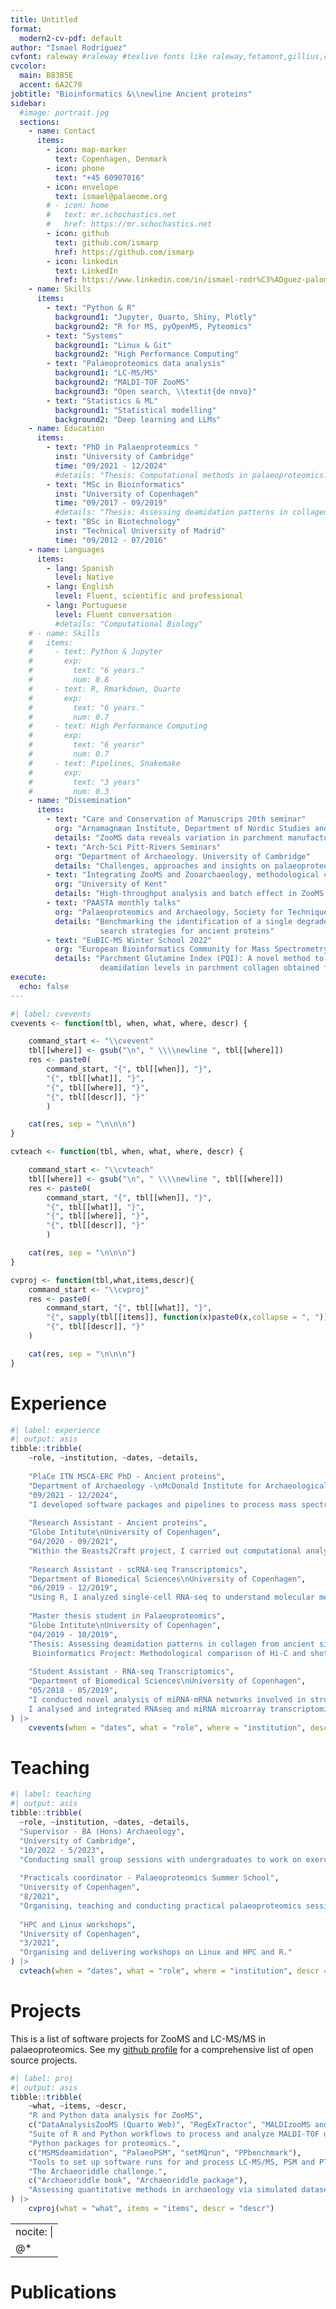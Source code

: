 ```yaml
---
title: Untitled
format:
  modern2-cv-pdf: default
author: "Ismael Rodríguez"
cvfont: raleway #raleway #texlive fonts like raleway,fetamont,gillius,comfortaa
cvcolor: 
  main: B83B5E
  accent: 6A2C70
jobtitle: "Bioinformatics &\\newline Ancient proteins"
sidebar:
  #image: portrait.jpg
  sections:
    - name: Contact
      items:
        - icon: map-marker
          text: Copenhagen, Denmark
        - icon: phone
          text: "+45 60907016"
        - icon: envelope
          text: ismael@palaeome.org
        # - icon: home
        #   text: mr.schochastics.net
        #   href: https://mr.schochastics.net
        - icon: github
          text: github.com/ismarp
          href: https://github.com/ismarp
        - icon: linkedin
          text: LinkedIn
          href: https://www.linkedin.com/in/ismael-rodr%C3%ADguez-palomo-999993153/
    - name: Skills
      items:
        - text: "Python & R"
          background1: "Jupyter, Quarto, Shiny, Plotly"
          background2: "R for MS, pyOpenMS, Pyteomics"
        - text: "Systems"
          background1: "Linux & Git"
          background2: "High Performance Computing"
        - text: "Palaeoproteomics data analysis"
          background1: "LC-MS/MS"
          background2: "MALDI-TOF ZooMS"
          background3: "Open search, \\textit{de novo}"
        - text: "Statistics & ML"
          background1: "Statistical modelling"
          background2: "Deep learning and LLMs"
    - name: Education
      items:
        - text: "PhD in Palaeoproteomics "
          inst: "University of Cambridge"
          time: "09/2021 - 12/2024"
          #details: "Thesis: Computational methods in palaeoproteomics: making the most of mass spectrometry data"
        - text: "MSc in Bioinformatics"
          inst: "University of Copenhagen"
          time: "09/2017 - 09/2019"
          #details: "Thesis: Assessing deamidation patterns in collagen from ancient sites by mining mass-spectrometry data"
        - text: "BSc in Biotechnology"
          inst: "Technical University of Madrid"
          time: "09/2012 - 07/2016"
    - name: Languages
      items:
        - lang: Spanish
          level: Native
        - lang: English
          level: Fluent, scientific and professional
        - lang: Portuguese
          level: Fluent conversation
          #details: "Computational Biology"
    # - name: Skills
    #   items:
    #     - text: Python & Jupyter
    #       exp: 
    #         text: "6 years."
    #         num: 0.8
    #     - text: R, Rmarkdown, Quarto
    #       exp: 
    #         text: "6 years."
    #         num: 0.7
    #     - text: High Performance Computing
    #       exp: 
    #         text: "6 yearsr"
    #         num: 0.7
    #     - text: Pipelines, Snakemake
    #       exp: 
    #         text: "3 years"
    #         num: 0.3
    - name: "Dissemination"
      items:
        - text: "Care and Conservation of Manuscrips 20th seminar"
          org: "Arnamagnæan Institute, Department of Nordic Studies and Linguistics"
          details: "ZooMS data reveals variation in parchment manufacturing methods over a millenium"
        - text: "Arch-Sci Pitt-Rivers Seminars"
          org: "Department of Archaeology. University of Cambridge"
          details: "Challenges, approaches and insights on palaeoproteomic analysis on ceramics"
        - text: "Integrating ZooMS and Zooarchaeology, methodological challenges and interpretive potentials"
          org: "University of Kent"
          details: "High-throughput analysis and batch effect in ZooMS MALDI-TOF data"
        - text: "PAASTA monthly talks"
          org: "Palaeoproteomics and Archaeology, Society for Techniques and Advances"
          details: "Benchmarking the identification of a single degraded protein to explore optimal
                    search strategies for ancient proteins"
        - text: "EuBIC-MS Winter School 2022"
          org: "European Bioinformatics Community for Mass Spectrometry"
          details: "Parchment Glutamine Index (PQI): A novel method to estimate glutamine
                    deamidation levels in parchment collagen obtained from low-quality MALDI-TOF data"
execute: 
  echo: false
---
```


```r
#| label: cvevents
cvevents <- function(tbl, when, what, where, descr) {

    command_start <- "\\cvevent"
    tbl[[where]] <- gsub("\n", " \\\\newline ", tbl[[where]])
    res <- paste0(
        command_start, "{", tbl[[when]], "}", 
        "{", tbl[[what]], "}",
        "{", tbl[[where]], "}",
        "{", tbl[[descr]], "}"
        )

    cat(res, sep = "\n\n\n")
}

cvteach <- function(tbl, when, what, where, descr) {

    command_start <- "\\cvteach"
    tbl[[where]] <- gsub("\n", " \\\\newline ", tbl[[where]])
    res <- paste0(
        command_start, "{", tbl[[when]], "}", 
        "{", tbl[[what]], "}",
        "{", tbl[[where]], "}",
        "{", tbl[[descr]], "}"
        )

    cat(res, sep = "\n\n\n")
}

cvproj <- function(tbl,what,items,descr){
    command_start <- "\\cvproj"
    res <- paste0(
        command_start, "{", tbl[[what]], "}",
        "{", sapply(tbl[[items]], function(x)paste0(x,collapse = ", ")), "}",
        "{", tbl[[descr]], "}"
    )

    cat(res, sep = "\n\n\n")
}
```

<!-- # About me
I am a curious and seasoned computational biologist with experience in palaeoproteomics, mass spectrometry and statistics.
I have expertise developing R and Python packages, pipelines, documents and dashboards. With the programming skill set and strong foundation knowledge of statistics, I believe I can make a positive impact at Omicron. As an advocate for open science and software, a collaborative team player and a good listener, I strive to learn and create a positive and inclusive work environment where innovation thrives.
-->


\hfill\break
# Experience

```r
#| label: experience
#| output: asis
tibble::tribble(
    ~role, ~institution, ~dates, ~details,
    
    "PlaCe ITN MSCA-ERC PhD - Ancient proteins",
    "Department of Archaeology -\nMcDonald Institute for Archaeological Research\nUniversity of Cambridge",
    "09/2021 - 12/2024",
    "I developed software packages and pipelines to process mass spectrometry data on ceramics, bone and parchment. I pioneered the use of \\textit{open search} software for LC-MS/MS and R and Python for high throughput analysis of ZooMS data.",
    
    "Research Assistant - Ancient proteins",
    "Globe Intitute\nUniversity of Copenhagen",
    "04/2020 - 09/2021",
    "Within the Beasts2Craft project, I carried out computational analysis of ZooMS MALDI-TOF and LC-MS/MS data for palaeoproteomics. My tasks also involved server administration.",
    
    "Research Assistant - scRNA-seq Transcriptomics",
    "Department of Biomedical Sciences\nUniversity of Copenhagen",
    "06/2019 - 12/2019",
    "Using R, I analyzed single-cell RNA-seq to understand molecular mechanisms, especially those impacting ion channels, involved in heart remodelling in arrhythmia.",
    
    "Master thesis student in Palaeoproteomics",
    "Globe Intitute\nUniversity of Copenhagen",
    "04/2019 - 10/2019",
    "Thesis: Assessing deamidation patterns in collagen from ancient sites by mining mass-spectrometry data.\\newline
     Bioinformatics Project: Methodological comparison of Hi-C and shotgun sequencing data from ancient samples",
    
    "Student Assistant - RNA-seq Transcriptomics",
    "Department of Biomedical Sciences\nUniversity of Copenhagen",
    "05/2018 - 05/2019",
    "I conducted novel analysis of miRNA-mRNA networks involved in structural remodelling of the heart in arrhythmia.
    I analysed and integrated RNAseq and miRNA microarray transcriptomics data using R and Python.",
) |>
    cvevents(when = "dates", what = "role", where = "institution", descr = "details")
```

# Teaching

```r
#| label: teaching
#| output: asis
tibble::tribble(
  ~role, ~institution, ~dates, ~details,
  "Supervisor - BA (Hons) Archaeology",
  "University of Cambridge",
  "10/2022 - 5/2023",
  "Conducting small group sessions with undergraduates to work on exercises, essays and explore topics further.",
  
  "Practicals coordinator - Palaeoproteomics Summer School",
  "University of Copenhagen",
  "8/2021",
  "Organising, teaching and conducting practical palaeoproteomics sessions.",
  
  "HPC and Linux workshops",
  "University of Copenhagen",
  "3/2021",
  "Organising and delivering workshops on Linux and HPC and R."
) |>
  cvteach(when = "dates", what = "role", where = "institution", descr = "details")
```

\newpage

# Projects

This is a list of software projects for ZooMS and LC-MS/MS in palaeoproteomics.
See my [github profile](https://github.com/ismaRP) for a comprehensive list of open source projects.
\newline

```r
#| label: proj
#| output: asis
tibble::tribble(
    ~what, ~items, ~descr,
    "R and Python data analysis for ZooMS",
    c("DataAnalysisZooMS (Quarto Web)", "RegExTractor", "MALDIzooMS and MALDIpqi (packages)"),
    "Suite of R and Python workflows to process and analyze MALDI-TOF data for ZooMS on parchment and bone",
    "Python packages for proteomics.",
    c("MSMSdeamidation", "PalaeoPSM", "setMQrun", "PPbenchmark"),
    "Tools to set up software runs for and process LC-MS/MS, PSM and PTM data.",
    "The Archaeoriddle challenge.",
    c("Archaeoriddle book", "Archaeoriddle package"),
    "Assessing quantitative methods in archaeology via simulated datasets."
) |>
    cvproj(what = "what", items = "items", descr = "descr")

```

---
nocite: |
  @*
---


# Publications